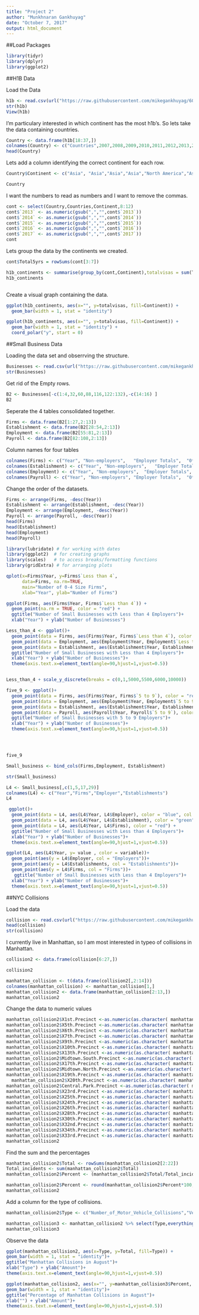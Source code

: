 ```yaml
---
title: "Project 2"
author: "Munkhnaran Gankhuyag"
date: "October 7, 2017"
output: html_document
---
```

##Load Packages
```r
library(tidyr)
library(dplyr)
library(ggplot2)
```


##H1B Data

Load the Data
```r
h1b <- read.csv(url("https://raw.githubusercontent.com/mikegankhuyag/607-Projects/master/Project%202/2007_2017_H1B_trend.csv"), stringsAsFactors = FALSE)
str(h1b)
View(h1b)
```

I'm particulary interested in which continent has the most h1b's. So lets take the data containing countries.

```r
Country <- data.frame(h1b[18:37,])
colnames(Country) <- c("Countries",2007,2008,2009,2010,2011,2012,2013,2014,2015,2016,2017,"Total")
head(Country)
```

Lets add a column identifying the correct continent for each row.

```r
Country$Continent <- c("Asia", "Asia","Asia","Asia","North America","Asia","North America","Europe","Asia","Europe","South America","Asia","Asia","Europe","Europe","Asia","Europe","Asia","South America","Europe")

Country
```

I want the numbers to read as numbers and I want to remove the commas.

```r
cont <- select(Country,Countries,Continent,8:12)
cont$`2013` <- as.numeric(gsub(",","",cont$`2013`))
cont$`2014` <- as.numeric(gsub(",","",cont$`2014`))
cont$`2015` <- as.numeric(gsub(",","",cont$`2015`))
cont$`2016` <- as.numeric(gsub(",","",cont$`2016`))
cont$`2017` <- as.numeric(gsub(",","",cont$`2017`))
cont
```

Lets group the data by the continents we created.

```r
cont$Total5yrs = rowSums(cont[3:7])

h1b_continents <- summarise(group_by(cont,Continent),totalvisas = sum(Total5yrs))
h1b_continents



```

Create a visual graph containing the data.

```r
ggplot(h1b_continents, aes(x="", y=totalvisas, fill=Continent)) +
  geom_bar(width = 1, stat = "identity")

ggplot(h1b_continents, aes(x="", y=totalvisas, fill=Continent)) +
  geom_bar(width = 1, stat = "identity") +
  coord_polar("y", start = 0)
```

##Small Business Data



Loading the data set and obserrving the structure.

```r
Businesses <- read.csv(url("https://raw.githubusercontent.com/mikegankhuyag/607-Projects/master/Project%202/1988_2014_payroll_firmsize.csv"))
str(Businesses)
```

Get rid of the Empty rows.

```r
B2 <- Businesses[-c(1:4,32,60,88,116,122:132),-c(14:16) ]
B2
```

Seperate the 4 tables consolidated together.

```r
Firms <- data.frame(B2[1:27,2:13])
Establishment <- data.frame(B2[28:54,2:13])
Employment <- data.frame(B2[55:81,2:13])
Payroll <- data.frame(B2[82:108,2:13])
```

Column names for four tables
```R
colnames(Firms) <- c("Year", "Non-employers",	"Employer Totals",	"0*",	"Less than 4"	,"5 to 9",	"10 to 19"	,"Less than 20",	"20 to 99",	"100 to 499",	"Less than 500",	"over 500")
colnames(Establishment) <- c("Year", "Non-employers",	"Employer Totals",	"0*",	"Less than 4"	,"5 to 9",	"10 to 19"	,"Less than 20",	"20 to 99",	"100 to 499",	"Less than 500",	"over 500")
colnames(Employment) <- c("Year", "Non-employers",	"Employer Totals",	"0*",	"Less than 4"	,"5 to 9",	"10 to 19"	,"Less than 20",	"20 to 99",	"100 to 499",	"Less than 500",	"over 500")
colnames(Payroll) <- c("Year", "Non-employers",	"Employer Totals",	"0*",	"Less than 4"	,"5 to 9",	"10 to 19"	,"Less than 20",	"20 to 99",	"100 to 499",	"Less than 500",	"over 500")
```

Change the order of the datasets.

```r
Firms <- arrange(Firms, -desc(Year))
Establishment <- arrange(Establishment, -desc(Year))
Employment <- arrange(Employment, -desc(Year))
Payroll <- arrange(Payroll, -desc(Year))
head(Firms)
head(Establishment)
head(Employment)
head(Payroll)
```



```r
library(lubridate) # for working with dates
library(ggplot2)  # for creating graphs
library(scales)   # to access breaks/formatting functions
library(gridExtra) # for arranging plots
```


```r
qplot(x=Firms$Year, y=Firms$`Less than 4`,
      data=Firms, na.rm=TRUE,
      main="Number of 0-4 Size Firms",
      xlab="Year", ylab="Number of Firms")
```

```r
ggplot(Firms, aes(Firms$Year, Firms$`Less than 4`)) +
  geom_point(na.rm = TRUE, color = "red") +
  ggtitle("Number of Small Businesses with Less than 4 Employers")+
  xlab("Year") + ylab("Number of Businesses")

```

```r
Less_than_4 <- ggplot()+
  geom_point(data = Firms, aes(Firms$Year, Firms$`Less than 4`), color = "red") +
  geom_point(data = Employment, aes(Employment$Year, Employment$`Less than 4`), color = "blue") +
  geom_point(data = Establishment, aes(Establishment$Year, Establishment$`Less than 4`), color = "green")+
  ggtitle("Number of Small Businesses with Less than 4 Employers")+
  xlab("Year") + ylab("Number of Businesses")+
  theme(axis.text.x=element_text(angle=90,hjust=1,vjust=0.5))


Less_than_4 + scale_y_discrete(breaks = c(0,1,5000,5500,6000,10000))

```

```r
five_9 <- ggplot()+
  geom_point(data = Firms, aes(Firms$Year, Firms$`5 to 9`), color = "red") + 
  geom_point(data = Employment, aes(Employment$Year, Employment$`5 to 9`), color = "blue") + 
  geom_point(data = Establishment, aes(Establishment$Year, Establishment$`5 to 9`), color = "green")+ 
  geom_point(data = Payroll, aes(Payroll$Year, Payroll$`5 to 9`), color = "black")+
  ggtitle("Number of Small Businesses with 5 to 9 Employers")+
  xlab("Year") + ylab("Number of Businesses")+
  theme(axis.text.x=element_text(angle=90,hjust=1,vjust=0.5))




five_9 
```

```r
Small_business <- bind_cols(Firms,Employment, Establishment)

str(Small_business)
```
```r

L4 <- Small_business[,c(1,5,17,29)]
colnames(L4) <- c("Year","Firms","Employer","Establishments")
L4
```

```r
 ggplot()+
  geom_point(data = L4, aes(L4$Year, L4$Employer), color = "blue", col = "Employer") +
  geom_point(data = L4, aes(L4$Year, L4$Establishment), color = "green")+
  geom_point(data = L4, aes(L4$Year, L4$Firms), color = "red") +
  ggtitle("Number of Small Businesses with Less than 4 Employers")+
  xlab("Year") + ylab("Number of Businesses")+
  theme(axis.text.x=element_text(angle=90,hjust=1,vjust=0.5))


```

```r
ggplot(L4, aes(L4$Year, y= value , color = variable))+
  geom_point(aes(y = L4$Employer, col = "Employers"))+
  geom_point(aes(y = L4$Establishments, col = "Establishments"))+
  geom_point(aes(y = L4$Firms, col = "Firms"))+
   ggtitle("Number of Small Businesses with Less than 4 Employers")+
  xlab("Year") + ylab("Number of Businesses")+
  theme(axis.text.x=element_text(angle=90,hjust=1,vjust=0.5))


```

##NYC Collisions

Load the data

```r
collision <- read.csv(url("https://raw.githubusercontent.com/mikegankhuyag/607-Projects/master/Project%202/NYC_Collision.csv"), stringsAsFactors = FALSE)
head(collision)
str(collision)

```

I currently live in Manhattan, so I am most interested in typeo of collisions in Manhattan.


```r
collision2 <- data.frame(collision[6:27,])

collision2

```


```r
manhattan_collision <- t(data.frame(collision2[,2:14]))
colnames(manhattan_collision) <- manhattan_collision[1,]
manhattan_collision2 <- data.frame(manhattan_collision[2:13,])
manhattan_collision2
```

Change the data to numeric values

```r
manhattan_collision2$X1st.Precinct <-as.numeric(as.character( manhattan_collision2$X1st.Precinct))
manhattan_collision2$X5th.Precinct <-as.numeric(as.character( manhattan_collision2$X5th.Precinct))
manhattan_collision2$X6th.Precinct <-as.numeric(as.character( manhattan_collision2$X6th.Precinct))
manhattan_collision2$X7th.Precinct <-as.numeric(as.character( manhattan_collision2$X7th.Precinct))
manhattan_collision2$X9th.Precinct <-as.numeric(as.character( manhattan_collision2$X9th.Precinct))
manhattan_collision2$X10th.Precinct <-as.numeric(as.character( manhattan_collision2$X10th.Precinct))
manhattan_collision2$X13th.Precinct <-as.numeric(as.character( manhattan_collision2$X13th.Precinct))
manhattan_collision2$Midtown.South.Precinct <-as.numeric(as.character( manhattan_collision2$Midtown.South.Precinct))
manhattan_collision2$X17th.Precinct <-as.numeric(as.character( manhattan_collision2$X17th.Precinct))
manhattan_collision2$Midtown.North.Precinct <-as.numeric(as.character( manhattan_collision2$Midtown.North.Precinct))
manhattan_collision2$X19th.Precinct <-as.numeric(as.character( manhattan_collision2$X19th.Precinct))
  manhattan_collision2$X20th.Precinct <-as.numeric(as.character( manhattan_collision2$X20th.Precinct))
manhattan_collision2$Central.Park.Precinct <-as.numeric(as.character( manhattan_collision2$Central.Park.Precinct))
manhattan_collision2$X23rd.Precinct <-as.numeric(as.character( manhattan_collision2$X23rd.Precinct))
manhattan_collision2$X25th.Precinct <-as.numeric(as.character( manhattan_collision2$X25th.Precinct))
manhattan_collision2$X24th.Precinct <-as.numeric(as.character( manhattan_collision2$X24th.Precinct))
manhattan_collision2$X26th.Precinct <-as.numeric(as.character( manhattan_collision2$X26th.Precinct))
manhattan_collision2$X28th.Precinct <-as.numeric(as.character( manhattan_collision2$X28th.Precinct))
manhattan_collision2$X30th.Precinct <-as.numeric(as.character( manhattan_collision2$X30th.Precinct))
manhattan_collision2$X32nd.Precinct <-as.numeric(as.character( manhattan_collision2$X32nd.Precinct))
manhattan_collision2$X34th.Precinct <-as.numeric(as.character( manhattan_collision2$X34th.Precinct))
manhattan_collision2$X33rd.Precinct <-as.numeric(as.character( manhattan_collision2$X33rd.Precinct))
manhattan_collision2
```

Find the sum and the percentages

```r
manhattan_collision2$Total <- rowSums(manhattan_collision2[2:22])
Total_incidents <- sum(manhattan_collision2$Total)
manhattan_collision2$Percent <- (manhattan_collision2$Total/Total_incidents)

manhattan_collision2$Percent <- round(manhattan_collision2$Percent*100,digits = 2)
manhattan_collision2

```

Add a column for the type of collisions.

```r
manhattan_collision2$Type <- c("Number_of_Motor_Vehicle_Collisions","Vehicles_or_Motorists_Involved","Injury_or_Fatal_Collisions","MotoristsInjured",	"MotoristsKilled","PassengInjured","PassengKilled","CyclistsInjured","CyclistsKilled","PedestrInjured","PedestrKilled","Bicycle")

manhattan_collision3 <- manhattan_collision2 %>% select(Type,everything())
manhattan_collision3
```

Observe the data

```r

ggplot(manhattan_collision2, aes(x=Type, y=Total, fill=Type)) +
geom_bar(width = 1, stat = "identity")+
ggtitle("Manhattan Collisions in August")+
xlab("Type") + ylab("Amount")+
theme(axis.text.x=element_text(angle=90,hjust=1,vjust=0.5))

ggplot(manhattan_collision2, aes(x="", y=manhattan_collision3$Percent, fill=Type )) +
geom_bar(width = 1, stat = "identity")+
ggtitle("Percentage of Manhattan Collisions in August")+
xlab("") + ylab("Amount")+
theme(axis.text.x=element_text(angle=90,hjust=1,vjust=0.5))


```